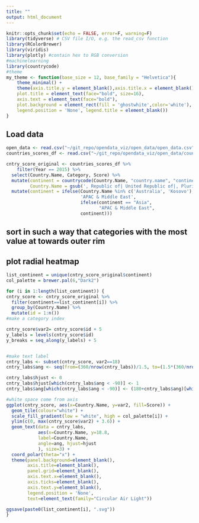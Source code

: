 ```yaml
---
title: ""
output: html_document
---
```


```r
knitr::opts_chunk$set(echo = FALSE, error=F, warning=F)
library(tidyverse) # CSV file I/O, e.g. the read_csv function
library(RColorBrewer)
library(viridis)
library(plotly) #contain hex to RGB conversion
#machinelearning
library(countrycode)
#theme
my_theme <- function(base_size = 12, base_family = "Helvetica"){
    theme_minimal() +
    theme(axis.title.y = element_blank(),axis.title.x = element_blank(),
    plot.title = element_text(face="bold", size=16),
    axis.text = element_text(face="bold"),
    plot.background = element_rect(fill = 'ghostwhite',color='white'),
    legend.position = 'None', legend.title = element_blank())
}

```

## Load data
```r
open_data <- read.csv("~/git_repo/opendata_viz/open_data/open_data.csv", stringsAsFactors=FALSE)
countries_scores_df <- read.csv("~/git_repo/opendata_viz/open_data/countries_scores.csv", stringsAsFactors=FALSE)
```

```r
cntry_score_original <- countries_scores_df %>% 
    filter(Year == 2015) %>%
  select(Country.Name, Category, Score) %>%
  mutate(continent = countrycode(Country.Name, "country.name", "continent"),
         Country.Name = gsub(', Republic of| United Republic of|, Plurinational*', '',Country.Name)) %>%
  mutate(continent = ifelse(Country.Name %in% c('Australia', 'Kosovo'), 
                            'APAC & Middle East', 
                            ifelse(continent == "Asia", 
                                   "APAC & Middle East",
                            continent)))

```
## sort in such a way that categories with the most value at towards outer rim


## plot radial heatmap
```r
list_continent = unique(cntry_score_original$continent)
col_palette = brewer.pal(6,"Dark2")

for (i in 1:length(list_continent)) {
cntry_score <- cntry_score_original %>% 
  filter(continent==list_continent[i]) %>% 
  group_by(Country.Name) %>%
  mutate(id = 1:n())
#make a category index

cntry_score$var2= cntry_score$id + 5
y_labels = levels(cntry_score$id)
y_breaks = seq_along(y_labels) + 5


#make text label
cntry_labs <- subset(cntry_score, var2==18)
cntry_labs$ang <- seq(from=(360/nrow(cntry_labs))/1.5, to=(1.5*(360/nrow(cntry_labs)))-360, length.out=nrow(cntry_labs))+80

cntry_labs$hjust <- 0
cntry_labs$hjust[which(cntry_labs$ang < -90)] <- 1
cntry_labs$ang[which(cntry_labs$ang < -90)] <- (180+cntry_labs$ang)[which(cntry_labs$ang < -90)]

#white space come from axis
ggplot(cntry_score, aes(x=Country.Name, y=var2, fill=Score)) +
  geom_tile(colour="white") +
  scale_fill_gradient(low = "white", high = col_palette[i]) +
  ylim(c(0, max(cntry_score$var2) + 3.6)) +
  geom_text(data = cntry_labs, 
            aes(x=Country.Name, y=18.8,
            label=Country.Name, 
            angle=ang, hjust=hjust
            ), size=3) +
  coord_polar(theta="x") +
  theme(panel.background=element_blank(),
        axis.title=element_blank(),
        panel.grid=element_blank(),
        axis.text.x=element_blank(),
        axis.ticks=element_blank(),
        axis.text.y=element_blank(),
        legend.position = 'None',
        text=element_text(family="Circular Air Light"))

ggsave(paste0(list_continent[i], ".svg"))
}
```
